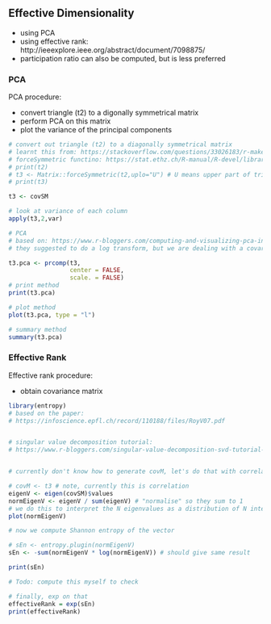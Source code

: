 ## Effective Dimensionality 

- using PCA
- using effective rank: http://ieeexplore.ieee.org/abstract/document/7098875/
- participation ratio can also be computed, but is less preferred

### PCA 
PCA procedure: 

- convert triangle (t2) to a digonally symmetrical matrix 
- perform PCA on this matrix 
- plot the variance of the principal components

```r
# convert out triangle (t2) to a diagonally symmetrical matrix
# learnt this from: https://stackoverflow.com/questions/33026183/r-make-symmetric-matrix-from-lower-diagonal
# forceSymmetric functino: https://stat.ethz.ch/R-manual/R-devel/library/Matrix/html/forceSymmetric.html
# print(t2)
# t3 <- Matrix::forceSymmetric(t2,uplo="U") # U means upper part of triangle should be copied to lower, L means the reverse
# print(t3)

t3 <- covSM

# look at variance of each column 
apply(t3,2,var)

# PCA 
# based on: https://www.r-bloggers.com/computing-and-visualizing-pca-in-r/
# they suggested to do a log transform, but we are dealing with a covariance matrix that should have the same "units". 

t3.pca <- prcomp(t3,
                 center = FALSE,
                 scale. = FALSE)
# print method
print(t3.pca)

# plot method
plot(t3.pca, type = "l")

# summary method
summary(t3.pca)
```

### Effective Rank 

Effective rank procedure: 

- obtain covariance matrix 


```r
library(entropy)
# based on the paper: 
# https://infoscience.epfl.ch/record/110188/files/RoyV07.pdf


# singular value decomposition tutorial: 
# https://www.r-bloggers.com/singular-value-decomposition-svd-tutorial-using-examples-in-r/


# currently don't know how to generate covM, let's do that with correlation matrix in the mean time: 

# covM <- t3 # note, currently this is correlation 
eigenV <- eigen(covSM)$values 
normEigenV <- eigenV / sum(eigenV) # "normalise" so they sum to 1 
# we do this to interpret the N eigenvalues as a distribution of N integers
plot(normEigenV)

# now we compute Shannon entropy of the vector 

# sEn <- entropy.plugin(normEigenV) 
sEn <- -sum(normEigenV * log(normEigenV)) # should give same result

print(sEn)

# Todo: compute this myself to check

# finally, exp on that
effectiveRank = exp(sEn)
print(effectiveRank)
```
